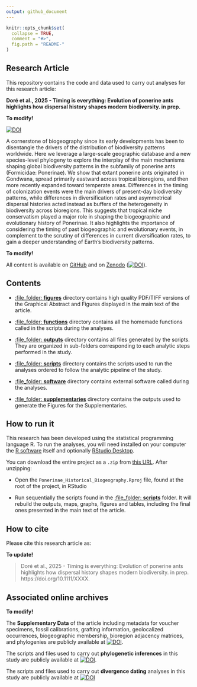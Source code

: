 ```yaml
---
output: github_document
---
```


<!-- README.md is generated from README.Rmd. Please edit that file -->

```r
knitr::opts_chunk$set(
  collapse = TRUE,
  comment = "#>",
  fig.path = "README-"
)
```

## Research Article

This repository contains the code and data used to carry out analyses for this research article:

__Doré et al., 2025 - Timing is everything: Evolution of ponerine ants highlights how dispersal history shapes modern biodiversity. in prep.__ 

__To modify!__

[![DOI](https://zenodo.org/badge/DOI/10.1111/ele.14198.svg)](https://doi.org/10.1111/ele.14198)

   A cornerstone of biogeography since its early developments has been to disentangle the drivers of the distribution of biodiversity patterns worldwide. Here we leverage a large-scale geographic database and a new species-level phylogeny to explore the interplay of the main mechanisms shaping global biodiversity patterns in the subfamily of ponerine ants (Formicidae: Ponerinae). We show that extant ponerine ants originated in Gondwana, spread primarily eastward across tropical bioregions, and then more recently expanded toward temperate areas. Differences in the timing of colonization events were the main drivers of present-day biodiversity patterns, while differences in diversification rates and asymmetrical dispersal histories acted instead as buffers of the heterogeneity in biodiversity across bioregions. This suggests that tropical niche conservatism played a major role in shaping the biogeographic and evolutionary history of Ponerinae. It also highlights the importance of considering the timing of past biogeographic and evolutionary events, in complement to the scrutiny of differences in current diversification rates, to gain a deeper understanding of Earth’s biodiversity patterns.   

__To modify!__

All content is available on [GitHub](https://github.com/MaelDore/Ponerinae_Historical_Biogeography) and on [Zenodo](https://doi.org/10.5281/zenodo.6277769)   ([![DOI](https://zenodo.org/badge/DOI/10.5281/zenodo.6277769.svg)](https://doi.org/10.5281/zenodo.6277769)).


## Contents

 - [:file_folder: **figures**](figures/) directory contains high quality PDF/TIFF versions of the Graphical Abstract and Figures displayed in the main text of the article.
 
 - [:file_folder: **functions**](functions/) directory contains all the homemade functions called in the scripts during the analyses.

 - [:file\_folder: **outputs**](outputs/) directory contains all files generated by the scripts. They are organized in sub-folders corresponding to each analytic steps performed in the study.
 
 - [:file\_folder: **scripts**](scripts/) directory contains the scripts used to run the analyses ordered to follow the analytic pipeline of the study.
 
 - [:file\_folder: **software**](software/) directory contains external software called during the analyses.
 
 - [:file\_folder: **supplementaries**](supplementaries/) directory contains the outputs used to generate the Figures for the Supplementaries.
 

## How to run it

This research has been developed using the statistical programming
language R. To run the analyses, you will need
installed on your computer the [R software](https://cloud.r-project.org/)
itself and optionally [RStudio Desktop](https://rstudio.com/products/rstudio/download/).

You can download the entire project as a `.zip` from [this URL](/archive/master.zip). After unzipping:
  
  - Open the `Ponerinae_Historical_Biogeography.Rproj` file, found at the root of the project, in RStudio

  - Run sequentially the scripts found in the [:file\_folder: **scripts**](scripts/) folder. It will rebuild the outputs, maps, graphs, figures and tables, including the final ones presented in the main text of the article.


## How to cite

Please cite this research article as:
  
__To update!__

> Doré et al., 2025 - Timing is everything: Evolution of ponerine ants highlights how dispersal history shapes modern biodiversity. in prep. https://doi.org/10.1111/XXXX.


## Associated online archives

__To modify!__

The __Supplementary Data__ of the article including metadata for voucher specimens, fossil calibrations, grafting information, geolocalized occurrences, biogeographic membership, bioregion adjacency matrices, and phylogenies are publicly available at [![DOI](https://zenodo.org/badge/DOI/10.5281/zenodo.6277769.svg)](https://doi.org/10.5281/zenodo.XXXX).

The scripts and files used to carry out __phylogenetic inferences__ in this study are publicly available at [![DOI](https://zenodo.org/badge/DOI/10.5281/zenodo.6277769.svg)](https://doi.org/10.5281/zenodo.XXXX).

The scripts and files used to carry out __divergence dating__ analyses in this study are publicly available at [![DOI](https://zenodo.org/badge/DOI/10.5281/zenodo.6277769.svg)](https://doi.org/10.5281/zenodo.XXXX)
